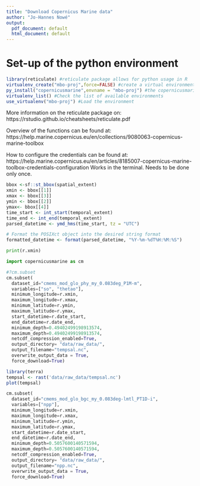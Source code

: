 ```yaml
---
title: "Download Copernicus Marine data"
author: "Jo-Hannes Nowé"
output: 
  pdf_document: default
  html_document: default
---
```



# Set-up of the python environment
```r
library(reticulate) #reticulate package allows for python usage in R 
virtualenv_create("mbo-proj",force=FALSE) #create a virtual environment to install packages in
py_install("copernicusmarine",envname = "mbo-proj") #the copernicusmarine package allows CMEMS downloads
virtualenv_list() #Check the list of available environments
use_virtualenv("mbo-proj") #Load the environment
```
More information on the reticulate package on: https://rstudio.github.io/cheatsheets/reticulate.pdf

Overview of the functions can be found at: https://help.marine.copernicus.eu/en/collections/9080063-copernicus-marine-toolbox

How to configure the credentials can be found at: https://help.marine.copernicus.eu/en/articles/8185007-copernicus-marine-toolbox-credentials-configuration
Works in the terminal. Needs to be done only once. 


```r
bbox <-sf::st_bbox(spatial_extent)
xmin <- bbox[[1]]
xmax <- bbox[[3]]
ymin <- bbox[[2]]
ymax<- bbox[[4]]
time_start <- int_start(temporal_extent)
time_end <- int_end(temporal_extent)
parsed_datetime <- ymd_hms(time_start, tz = "UTC")

# Format the POSIXct object into the desired string format
formatted_datetime <- format(parsed_datetime, "%Y-%m-%dT%H:%M:%S")
```

```python
print(r.xmin)
```



```python
import copernicusmarine as cm

#?cm.subset
cm.subset(
  dataset_id="cmems_mod_glo_phy_my_0.083deg_P1M-m",
  variables=["so", "thetao"],
  minimum_longitude=r.xmin,
  maximum_longitude=r.xmax,
  minimum_latitude=r.ymin,
  maximum_latitude=r.ymax,
  start_datetime=r.date_start,
  end_datetime=r.date_end,
  minimum_depth=0.49402499198913574,
  maximum_depth=0.49402499198913574,
  netcdf_compression_enabled=True,
  output_directory= "data/raw_data/",
  output_filename="tempsal.nc",
  overwrite_output_data = True,
  force_download=True)


```
```r
library(terra)
tempsal <- rast('data/raw_data/tempsal.nc')
plot(tempsal)
```



```python
cm.subset(
  dataset_id="cmems_mod_glo_bgc_my_0.083deg-lmtl_PT1D-i",
  variables=["npp"],
  minimum_longitude=r.xmin,
  maximum_longitude=r.xmax,
  minimum_latitude=r.ymin,
  maximum_latitude=r.ymax,
  start_datetime=r.date_start,
  end_datetime=r.date_end,
  minimum_depth=0.5057600140571594,
  maximum_depth=0.5057600140571594,
  netcdf_compression_enabled=True,
  output_directory= "data/raw_data/",
  output_filename="npp.nc",
  overwrite_output_data = True,
  force_download=True)

```



